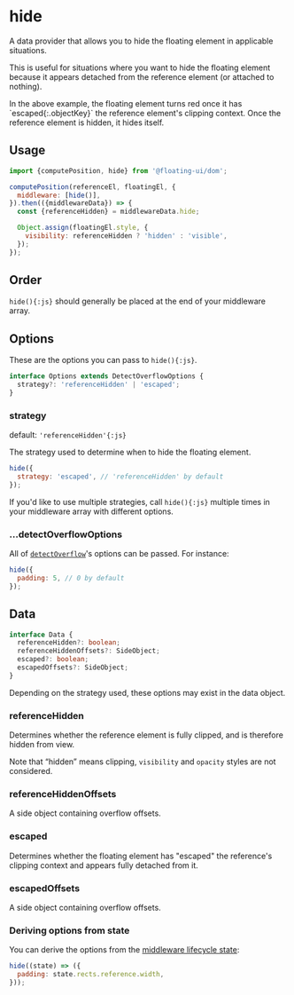 # hide

A data provider that allows you to hide the floating element in
applicable situations.

<div className="flex flex-col gap-4">
  <Chrome
    label="Scroll up"
    center
    scrollable="y"
    className="h-96"
    scrollHeight={325}
  >
    <Floating
      portaled
      middleware={[{name: 'offset', options: 5}, {name: 'hide'}]}
    >
      <div className="grid h-32 w-32 place-items-center border-2 border-dashed border-gray-1000" />
    </Floating>
  </Chrome>
</div>

This is useful for situations where you want to hide the floating
element because it appears detached from the reference element
(or attached to nothing).

<Notice>
  In the above example, the floating element turns red once it has
  `escaped{:.objectKey}` the reference element's clipping context.
  Once the reference element is hidden, it hides itself.
</Notice>

## Usage

```js
import {computePosition, hide} from '@floating-ui/dom';

computePosition(referenceEl, floatingEl, {
  middleware: [hide()],
}).then(({middlewareData}) => {
  const {referenceHidden} = middlewareData.hide;

  Object.assign(floatingEl.style, {
    visibility: referenceHidden ? 'hidden' : 'visible',
  });
});
```

## Order

`hide(){:js}` should generally be placed at the end of your
middleware array.

## Options

These are the options you can pass to `hide(){:js}`.

```ts
interface Options extends DetectOverflowOptions {
  strategy?: 'referenceHidden' | 'escaped';
}
```

### strategy

default: `'referenceHidden'{:js}`

The strategy used to determine when to hide the floating element.

```js
hide({
  strategy: 'escaped', // 'referenceHidden' by default
});
```

If you'd like to use multiple strategies, call `hide(){:js}`
multiple times in your middleware array with different options.

### ...detectOverflowOptions

All of [`detectOverflow`](/docs/detectOverflow#options)'s options
can be passed. For instance:

```js
hide({
  padding: 5, // 0 by default
});
```

## Data

```ts
interface Data {
  referenceHidden?: boolean;
  referenceHiddenOffsets?: SideObject;
  escaped?: boolean;
  escapedOffsets?: SideObject;
}
```

Depending on the strategy used, these options may exist in the
data object.

### referenceHidden

Determines whether the reference element is fully clipped, and is
therefore hidden from view.

Note that “hidden” means clipping, `visibility` and `opacity`
styles are not considered.

### referenceHiddenOffsets

A side object containing overflow offsets.

### escaped

Determines whether the floating element has "escaped" the
reference's clipping context and appears fully detached from it.

### escapedOffsets

A side object containing overflow offsets.

### Deriving options from state

You can derive the options from the
[middleware lifecycle state](/docs/middleware#middlewarestate):

```js
hide((state) => ({
  padding: state.rects.reference.width,
}));
```
